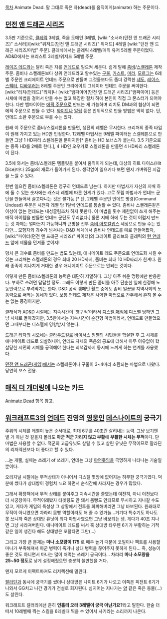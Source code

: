 [[목차]]
Animate Dead. 말 그대로 죽은 자(dead)를 움직이게(animate) 하는 주문이다.

== [[던전 앤 드래곤 시리즈]] ==
3.5판 기준으로, [[클레릭]] 3레벨, 죽음 도메인 3레벨, [wiki:"소서러(던전 앤 드래곤 시리즈)" 소서러]/[wiki:"위저드(던전 앤 드래곤 시리즈)" 위저드] 4레벨 [wiki:"던전 앤 드래곤 시리즈/마법" 주문].
클래식에서는 클레릭 4레벨/매직 유저 5레벨 주문이었다. AD&D에서는 프리스트 3레벨/위저드 5레벨 주문.

[[레이즈 데드]]와는 달리 죽은 자를 [[언데드]]로 일으켜 세운다. 쉽게 말해 [[좀비]]/[[스켈레톤]] 제작 주문.
좀비나 스켈레톤보다 상위 언데드라고 할수있는 [[구울]], [[가스트]], [[미라]], [[모르그]]는 6레벨 주문인 크리에이트 언데드 주문으로 만들며 그것들보다도 좀더 강력한 [[섀도]], [[레이스]], [[스펙터]], [[디바우러]]는 8레벨 주문인 크리에이트 그레이터 언데드 주문을 써야한다. [wiki:"리치(언데드)"리치]나 [wiki:"뱀파이어(던전 앤 드래곤 시리즈)"뱀파이어] 등은 시체에 마법을 걸어서 만들 수는 없고 복잡한 절차 하에 본인이 직접 그 몬스터가 되어야 한다. 다만 뱀파이어는 [[에픽 주문]]으로 만드는 게 가능하며 리치도 DM과의 협상이 되면 에픽 주문으로 만들 수 있다. [[와이트]]나 [[알립]] 등은 인위적으로 만들 방법은 딱히 없다. 단, 언데드 소환 주문으로 부를 수는 있다.

원래 이 주문으로 좀비/스켈레톤을 만들면, 생전의 레벨은 무시한다. 크리쳐의 종족 타입이 원래 가지고 있는 HD만 인정한다. 12레벨 마법사든 9레벨 파이터든 스켈레톤으로 만들면 그냥 1 HD짜리 스켈레톤일 뿐이지만[* 좀비는 HD 보너스가 붙는다. 3.5 기준으로는 종족 HD를 2배로 한다.], 4 HD인 오우거로 스켈레톤을 만들면 4 HD짜리 스켈레톤이 된다.

3.5에 와서는 좀비/스켈레톤 템플릿을 붙여서 움직이게 되는데, 대상의 히트 다이스(Hit Dice)마다 25gp의 재료가 들어가게 된다. 생각없이 일으키다 보면 왠지 가벼워진 지갑을 느낄 수 있다.

한번 일으킨 좀비/스켈레톤은 영구히 언데드로 남는다. 하지만 마법사가 자신의 지배 하에 둘 수 있는 숫자에는 캐스터 레벨에 따른 한계가 있다. 고로 쪼렙 마법사가 언데드 군단을 만들어서 끌고다니는 것은 불가능.[* 단, 2레벨 주문인 언데드 명령(Command Undead) 주문은 시전자 레벨 당 1일씩 언데드를 통솔할 수 있다. 좀비나 스켈레톤같은 이성이 없는 언데드는 내성굴림조차 하지 못한다. 이 마법을 횟수 제한없이 쓰게 해주는 매직 아이템을 만들면 언데드 군단도 무리없다.] 물론 지배 하에 두는 것이 어렵지 만드는 것 자체는 얼마든지 가능하니까 근방을 전부 [[좀비 아포칼립스]] 세상으로 만들 수는 있다만... 모험자외 괴수가 넘쳐나는 D&D 세계에서 좀비나 언데드를 뗴로 만들어봤자, [wiki:"파이터(던전 앤 드래곤 시리즈)" 파이터]의 그레이트 클리브와 클레릭의 [[턴 언데드]] 앞에 제물을 던져줄 뿐이지!

덩치 큰 괴수로 좀비를 만드는 법도 있는데, 애니메이트 데드 주문으로 언데드화 시킬 수 있는 크리쳐는 스켈레톤의 경우 최대 20 HD까지, 좀비는 최대 10 HD짜리가 한계다. 원래 종족이 지나치게 거대한 경우 애니메이트 주문으로는 안되는 것이다.

이렇게 만든 좀비/스켈레톤의 능력은 대단히 저열하다. 그냥 아주 쉬운 명령에만 반응한다. 부하로 쓰려면 답답할 정도. 그래도 이렇게 만든 좀비를 아주 단순한 일에 한정해 노동인력으로 부려먹기는 한다. D&D 공식 캠페인 월드 중에도 좀비 일꾼을 지역사회의 노동력으로 써먹는 동네가 있다. 보통 언데드 제작은 사악한 마법으로 간주해서 흔히 볼 수는 없는 풍경이지만.

클래식과 AD&D 시절에는 지속시간이 '영구적'이라서 [[디스펠 매직]]에 디스펠 당하면 그냥 시체로 돌아갔지만, 3.5판에서는 지속시간이 순간형 마법이라서, 언데드로 만들었으면 그때부터는 디스펠에 영향받지 않는다.

[[드래곤 라자]]의 [[시오네]]는 [[클라우드킬]]로 [[바이서스 임펠]]의 시민들을 학살한 후 그 시체를 애니메이트 데드로 되살려내어, 언데드 자체의 죽음의 공포에 더해서 아무 이유없이 학살당한 시민의 시체를 공격해야 한다는 죄책감까지 동시에 느끼게 하는 연계를 사용했다.

[[던전 앤 드래곤(게임)]]에서는 스켈레톤이나 구울이 3~4마리 소환되는 마법으로 나왔다. 당연히 보스 전용.

== [[매직 더 개더링]]에 나오는 카드 ==
[[Animate Dead]] 항목 참고.

== [[워크래프트3]]의 [[언데드]] 진영의 [[영웅]]인 [[데스나이트]]의 궁극기 ==
주위의 시체를 레벨이 높은 순서대로, 최대 6구를 40초간 살려내는 능력. 그냥 보기엔 별 거 아닌 것 같을지 몰라도 '''아군 적군 가리지 않고 부활'''에 '''부활한 시체는 무적'''이다. 단 마법은 사용할 수 없다. 적군의 고급유닛도 살릴 수 있고 살린 유닛은 무적이므로 팔라딘의 리저렉션보다 더 좋다고 할 수 있다.

...는 개뿔, 실체는 쓰레기 of 쓰레기, 언데는 그냥 [[야언좆]]임을 극명하게 나타나는 기술일 뿐이다.

오리지널 시절에는 무적상태가 아니어서 디스펠 몇방에 없어지는 허무한 궁극기였다. 덕분에 썼다가 상대방이 경험치 ㄳ요 하면서 순식간에 사라지는 경우가 많았다.

그래서 확장팩에서 무적 상태를 붙여주고 지속시간을 줄였는데 여전히, 아니 이전보다 더 시궁창이다. 무적이래봤자 타겟팅도 안 돼서 몸빵도 안되므로 무시하고 지나갈 수도 있고, 게다가 게임의 특성상 그 상황에서 전투를 회피해버리면 그냥 바보된다. 원래대로 무적이 아니였으면 차라리 몸빵 역할이라도 해 줄 수 있거늘...거기다 특수기도 하나도 못 쓰니까 죽은 상대방 유닛이 죄다 마법사였으면 그냥 바보되는 셈. 게다가 40초 지나면 그냥 사라져버린다. 애니메이트 데드를 써서 혹 상대방 타우렌 6기가 부활하는 기적같은 일이 생긴다 해도 상대방은 포탈타면 그만(...)

그리고 가장 큰 문제는 '''마나 소모량이 175''' 로 매우 높기 때문에 코일이나 팩트를 사용할 마나가 부족해져서 아군 병력이 죽거나 상대 병력을 끊어주지 못하게 된다... 즉, 성능이 좋은 것도 아니면서 마나는 많이 처먹는 쓰레기 궁극이다... 차라리 '''마나 소모량을 25~50 정도'''로 낮게 설정해줬으면 충분히 쓸만했을 거다. 

왠지 모르게 이펙트마져도 리저렉션에 밀린다.

[[팔라딘]]과 동시에 궁극기를 썼더니 상대방은 나이트 6기가 나오고 이쪽은 피전트 6기가 나와서 GG치고 나간 경기가 전설로 회자된다. 심지어는 지나가는 [[양]] 같은 죽은 동물(…)도 살린다.

워크래프트 갤러리에선 흔히 '''언홀리 오라 3레벨이 궁극 아닌가요?'''라고 말한다. 한술 더 떠서 10레벨때 찍는 스킬을 6레벨때 찍을 수 있어서 사기라는 소리까지 나온다.

